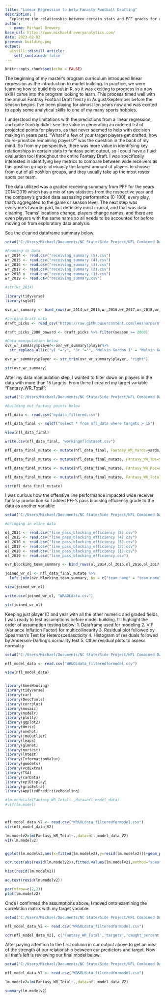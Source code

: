 ```yaml
---
title: "Linear Regression to help Fanasty Football Drafting"
description: |
  Exploring the relationship between certain stats and PFF grades for receiving
author:
  - name: Michael Drewery
base_url: https://www.michaeldreweryanalytics.com/
date: 2023-02-02
preview: building.png
output:
  distill::distill_article:
    self_contained: false
---
```


```r
knitr::opts_chunk$set(echo = FALSE)
```

The beginning of my master’s program curriculum introduced linear regression as the introduction to model building. In practice, we were learning how to build this out in R, so it was exciting to progress in a new skill I came into the program looking to learn. This process timed well with the annual Fantasy Football Draft frenzy in August/September before the season begins. I’ve been playing for almost ten years now and was excited to apply some analytical skills to one of my many sports hobbies.

I understood my limitations with the predictions from a linear regression, and quite frankly didn’t see the value in generating an ordered list of projected points for players, as that never seemed to help with decision making in years past. “What if a few of your target players get drafted, how do re-prioritize remaining players?” was the question in the back of my mind. So from my perspective, there was more value in identifying key relationships in certain stats to fantasy point output, so I could have a fluid evaluation tool throughout the entire Fantasy Draft. I was specifically interested in identifying key metrics to compare between wide receivers as this position group is obviously the largest amount of players to choose from out of all position groups, and they usually take up the most roster spots per team.

The data utilized was a graded receiving summary from PFF for the years 2014-2019 which has a mix of raw statistics from the respective year and the company’s graded data assessing performance (0-100), every play, that’s aggregated to the game or season level. The next step was everyone’s favorite part, but definitely most crucial, and that was data cleaning. Teams’ locations change, players change names, and there are even players with the same name so all needs to be accounted for before moving on from exploratory data analysis. 

See the cleaned dataframe summary below:

```r
setwd("C:/Users/Michael/Documents/NC State/Side Project/NFL Combined Datasets WRs")

#Reading in Data
wr_2014 <- read.csv("receiving_summary (5).csv")
wr_2015 <- read.csv("receiving_summary (4).csv")
wr_2016 <- read.csv("receiving_summary (3).csv")
wr_2017 <- read.csv("receiving_summary (2).csv")
wr_2018 <- read.csv("receiving_summary (1).csv")
wr_2019 <- read.csv("receiving_summary.csv")

#str(wr_2014)

library(tidyverse)
library(sqldf)

ovr_wr_summary <- bind_rows(wr_2014,wr_2015,wr_2016,wr_2017,wr_2018,wr_2019)

#Joining Draft data
draft_picks <- read_csv("https://raw.githubusercontent.com/leesharpe/nfldata/master/data/draft_picks.csv")

draft_picks_2000_onward <- draft_picks %>% filter(season >= 2000)

#Data manipulation below
ovr_wr_summary$player<-ovr_wr_summary$player%>%
  str_replace_all(c("yI "="y", "Jr."="", "Melvin Gordon I" = "Melvin Gordon","II"="","III"="", "IV"="", " V"="", "Sr."="", "nI "="n"))

ovr_wr_summary$player <- str_trim(ovr_wr_summary$player, "right")

str(ovr_wr_summary)
```


After my data manipulation step, I wanted to filter down on players in the data with more than 15 targets. From there I created my target variable “Fantasy_WR_Total”:

```r
setwd("C:/Users/Michael/Documents/NC State/Side Project/NFL Combined Datasets WRs")

#Building out fantasy points below

nfl_data <- read.csv("mydata_filtered.csv")

nfl_data_final <- sqldf("select * from nfl_data where targets > 15")

view(nfl_data_final)

write.csv(nfl_data_final, "workingnfldataset.csv")

nfl_data_final_mutate <- mutate(nfl_data_final, Fantasy_WR_Yards=yards/10)

nfl_data_final_mutate <- mutate(nfl_data_final_mutate, Fantasy_WR_TDs=touchdowns*6)

nfl_data_final_mutate <- mutate(nfl_data_final_mutate, Fantasy_WR_Rec=receptions*.5)

nfl_data_final_mutate <- mutate(nfl_data_final_mutate, Fantasy_WR_Total=Fantasy_WR_Yards+Fantasy_WR_TDs+Fantasy_WR_Rec)

str(nfl_data_final_mutate)
```


I was curious how the offensive line performance impacted wide receiver fantasy production so I added PFF’s pass blocking efficiency grade to the data as another variable:

```r
setwd("C:/Users/Michael/Documents/NC State/Side Project/NFL Combined Datasets WRs")

#Bringing in oline data

ol_2014 <- read.csv("line_pass_blocking_efficiency (5).csv")
ol_2015 <- read.csv("line_pass_blocking_efficiency (4).csv")
ol_2016 <- read.csv("line_pass_blocking_efficiency (3).csv")
ol_2017 <- read.csv("line_pass_blocking_efficiency (2).csv")
ol_2018 <- read.csv("line_pass_blocking_efficiency (1).csv")
ol_2019 <- read.csv("line_pass_blocking_efficiency.csv")

ovr_blocking_team_summary <- bind_rows(ol_2014,ol_2015,ol_2016,ol_2017,ol_2018,ol_2019)

joined_wr_ol <- nfl_data_final_mutate %>%
  left_join(ovr_blocking_team_summary, by = c("team_name" = "team_name", "year" = "year"), keep = TRUE)

view(joined_wr_ol)

write.csv(joined_wr_ol, "WR&OLdata.csv")

str(joined_wr_ol)

```


Keeping just player ID and year with all the other numeric and graded fields, I was ready to test assumptions before model building. I’ll highlight the order of assumption testing below:
  1. Dataframe used for modeling
  2. VIF (Variance Inflation Factor) for multicollinearity
  3. Residual plot followed by Spearman's Test for Heteroscedascticity
  4. Histogram of residuals followed by Anderson-Darling's normality test
  5. Other residual plots to assess normality

```r
setwd("C:/Users/Michael/Documents/NC State/Side Project/NFL Combined Datasets WRs")

nfl_model_data <- read.csv("WR&OLdata_filteredformodel.csv")

view(nfl_model_data)


library(AmesHousing)
library(tidyverse)
library(car)
library(DescTools)
library(corrplot)
library(mosaic)
library(modelr)
library(plotly)
library(ggplot2)
library(Hmisc)
library(onehot)
library(jmuOutlier)
library(leaps)
library(glmnet)
library(nortest)
library(lmtest)
library(InformationValue)
library(gmodels)
library(vcdExtra)
library(TSA)
library(carData)
library(epiDisplay)
library(gridExtra)
library(AppliedPredictiveModeling)

#lm.model=lm(Fantasy_WR_Total~.,data=nfl_model_data)
#vif(lm.model)



nfl_model_data_V2 <- read.csv("WR&OLdata_filteredformodel.csv")
str(nfl_model_data_V2)

lm.modelv2=lm(Fantasy_WR_Total~.,data=nfl_model_data_V2)
vif(lm.modelv2)


ggplot(lm.modelv2,aes(x=fitted(lm.modelv2),y=resid(lm.modelv2)))+geom_point(color="blue")+labs(x="Predicted Values",y="Residuals")

cor.test(abs(resid(lm.modelv2)),fitted.values(lm.modelv2),method="spearman",exact=T)

hist(resid(lm.modelv2))

ad.test(resid(lm.modelv2))

par(mfrow=c(2,2))
plot(lm.modelv2)
```

Once I confirmed the assumptions above, I moved onto examining the correlation matrix with my target variable:

```r
setwd("C:/Users/Michael/Documents/NC State/Side Project/NFL Combined Datasets WRs")

nfl_model_data_V2 <- read.csv("WR&OLdata_filteredformodel.csv")

cor(nfl_model_data_V2[, c('Fantasy_WR_Total','targets','caught_percent','grades_offense','pbe','grades_pass_route', 'grades_hands_drop', 'yards_per_reception', 'yards_after_catch_per_reception', 'first_downs', 'avoided_tackles', 'targeted_qb_rating', 'touchdowns')])

```

After paying attention to the first column in our output above to get an idea of the strength of our relationship between our predictors and target. Now all that's left is reviewing our final model below:

```r
setwd("C:/Users/Michael/Documents/NC State/Side Project/NFL Combined Datasets WRs")

nfl_model_data_V2 <- read.csv("WR&OLdata_filteredformodel.csv")

lm.modelv2=lm(Fantasy_WR_Total~.,data=nfl_model_data_V2)

summary(lm.modelv2)
```




